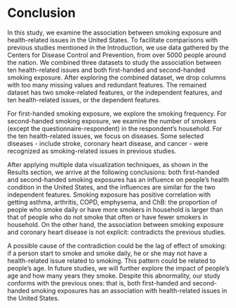 # Conclusion

In this study, we examine the association between smoking exposure and health-related issues in the United States. To facilitate comparisons with previous studies mentioned in the Introduction, we use data gathered by the Centers for Disease Control and Prevention, from over 5000 people around the nation. We combined three datasets to study the association between ten health-related issues and both first-handed and second-handed smoking exposure. After exploring the combined dataset, we drop columns with too many missing values and redundant features. The remained dataset has two smoke-related features, or the independent features, and ten health-related issues, or the dependent features.

For first-handed smoking exposure, we explore the smoking frequency. For second-handed smoking exposure, we examine the number of smokers (except the questionnaire-respondent) in the respondent's household. For the ten health-related issues, we focus on diseases. Some selected diseases - include stroke, coronary heart disease, and cancer - were recognized as smoking-related issues in previous studies.

After applying multiple data visualization techniques, as shown in the Results section, we arrive at the following conclusions: both first-handed and second-handed smoking exposures has an influence on people's health condition in the United States, and the influences are similar for the two independent features. Smoking exposure has positive correlation with getting asthma, arthritis, COPD, emphysema, and ChB: the proportion of people who smoke daily or have more smokers in household is larger than that of people who do not smoke that often or have fewer smokers in household. On the other hand, the association between smoking exposure and coronary heart disease is not explicit: contradicts the previous studies.

A possible cause of the contradiction could be the lag of effect of smoking: if a person start to smoke and smoke daily, he or she may not have a health-related issue related to smoking. This pattern could be related to people's age. In future studies, we will further explore the impact of people's age and how many years they smoke. Despite this abnormality, our study conforms with the previous ones: that is, both first-handed and second-handed smoking exposures has an association with health-related issues in the United States.
